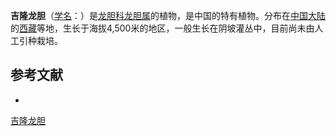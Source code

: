 {{Speciesbox
| name = 吉隆龙胆
| status = 
| status_system = 
| image =
| genus = Gentiana
| species = gyirongensis
| authority = T. N. Ho
}}

'''吉隆龙胆'''（[[学名|学名]]：{{lang|la|''Gentiana gyirongensis''}}）是[[龙胆科|龙胆科]][[龙胆属|龙胆属]]的植物，是中国的特有植物。分布在[[中国大陆|中国大陆]]的[[西藏|西藏]]等地，生长于海拔4,500米的地区，一般生长在阴坡灌丛中，目前尚未由人工引种栽培。

== 参考文献 ==
<div class="references-small">
* {{cite web| url =http://www.bioinfo.cn/db05/KmzwSpecies.php?action=view&id=7885| title =吉隆龙胆| work =《中国高等植物数据库全库》| publisher =中国科学院微生物研究所| author =昆明植物研究所| accessdate =2009-02-24}}{{dead link|date=2017年12月 |bot=InternetArchiveBot |fix-attempted=yes }}
</div>
{{Taxonbar|from=Q10917446}}

[[Category:龙胆属|吉隆龙胆]]


{{植物小作品}}